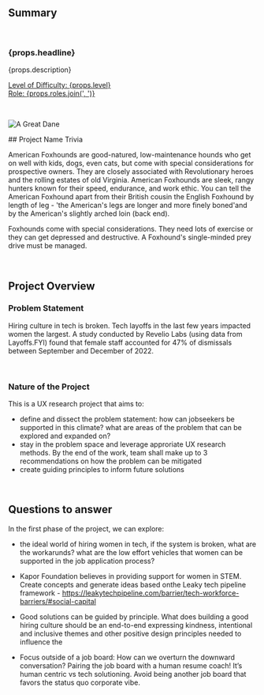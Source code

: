 ## Summary

<br />

<h3>{props.headline}</h3>
<p>{props.description}</p>

<p>
  <u>
    Level of Difficulty: <span>{props.level}</span>
    <br />
    Role: <span>{props.roles.join(', ')}</span>
  </u>
</p>

<br />
<p align="center">

![A Great Dane](./assets/american-foxhound.jpg)

</p>
## Project Name Trivia

American Foxhounds are good-natured, low-maintenance hounds who get on well with kids, dogs, even cats, but come with special considerations for prospective owners. They are closely associated with Revolutionary heroes and the rolling estates of old Virginia. American Foxhounds are sleek, rangy hunters known for their speed, endurance, and work ethic. You can tell the American Foxhound apart from their British cousin the English Foxhound by length of leg - 'the American's legs are longer and more finely boned'and by the American's slightly arched loin (back end).

Foxhounds come with special considerations. They need lots of exercise or they can get depressed and destructive. A Foxhound's single-minded prey drive must be managed.

<br />

## Project Overview

### Problem Statement
Hiring culture in tech is broken. Tech layoffs in the last few years impacted women the largest. A study conducted by Revelio Labs (using data from Layoffs.FYI) found that female staff accounted for 47% of dismissals between September and December of 2022.

<br />

### Nature of the Project

This is a UX research project that aims to:
- define and dissect the problem statement: how can jobseekers be supported in this climate? what are areas of the problem that can be explored and expanded on?
- stay in the problem space and leverage approriate UX research methods. By the end of the work, team shall make up to 3 recommendations on how the problem can be mitigated
- create guiding principles to inform future solutions

<br />

## Questions to answer

In the first phase of the project, we can explore:

- the ideal world of hiring women in tech, if the system is broken, what are the workarunds? what are the low effort vehicles that women can be supported in the job application process?

- Kapor Foundation believes in providing support for women in STEM. Create concepts and generate ideas based onthe Leaky tech pipeline framework - https://leakytechpipeline.com/barrier/tech-workforce-barriers/#social-capital

- Good solutions can be guided by principle. What does building a good hiring culture should be an end-to-end 
expressing kindness, intentional and inclusive themes and other positive design principles needed to influence the 

- Focus outside of a job board: How can we overturn the downward conversation? Pairing the job board with a human resume coach! It’s human centric vs tech solutioning. Avoid being another job board that favors the status quo corporate vibe.

 
